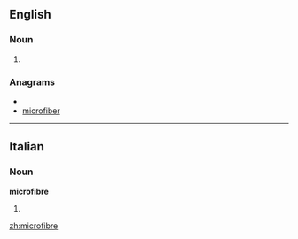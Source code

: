 ==English==

===Noun===
{{en-noun}}

# {{alternative spelling of|[[microfiber]]}}

===Anagrams===
* {{alphagram|bcefiimorr}}
* [[microfiber#English|microfiber]]

----

==Italian==

===Noun===
'''microfibre''' {{f}}

# {{plural of|[[microfibra]]|lang=Italian}}

[[zh:microfibre]]